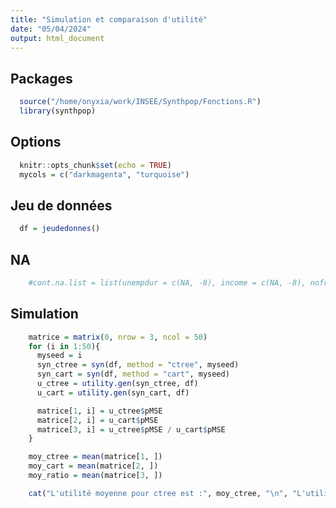 ```yaml
---
title: "Simulation et comparaison d'utilité"
date: "05/04/2024"
output: html_document
---
```


## Packages
```r
  source("/home/onyxia/work/INSEE/Synthpop/Fonctions.R")
  library(synthpop)
```

## Options
```r
  knitr::opts_chunk$set(echo = TRUE)
  mycols = c("darkmagenta", "turquoise")
```

## Jeu de données
```r
  df = jeudedonnes()
```

## NA
```r
    #cont.na.list = list(unempdur = c(NA, -8), income = c(NA, -8), nofriend = c(NA, -8), nociga = c(NA, -8), wkabdur = c(NA, -8))
```

## Simulation
```r
    matrice = matrix(0, nrow = 3, ncol = 50)
    for (i in 1:50){
      myseed = i
      syn_ctree = syn(df, method = "ctree", myseed)
      syn_cart = syn(df, method = "cart", myseed)
      u_ctree = utility.gen(syn_ctree, df)
      u_cart = utility.gen(syn_cart, df)

      matrice[1, i] = u_ctree$pMSE
      matrice[2, i] = u_cart$pMSE
      matrice[3, i] = u_ctree$pMSE / u_cart$pMSE
    }

    moy_ctree = mean(matrice[1, ])
    moy_cart = mean(matrice[2, ])
    moy_ratio = mean(matrice[3, ])

    cat("L'utilité moyenne pour ctree est :", moy_ctree, "\n", "L'utilité moyenne pour cart :", moy_cart, "\n", "Le ratio moyen entre ctree est cart est de :", moy_ratio)
```